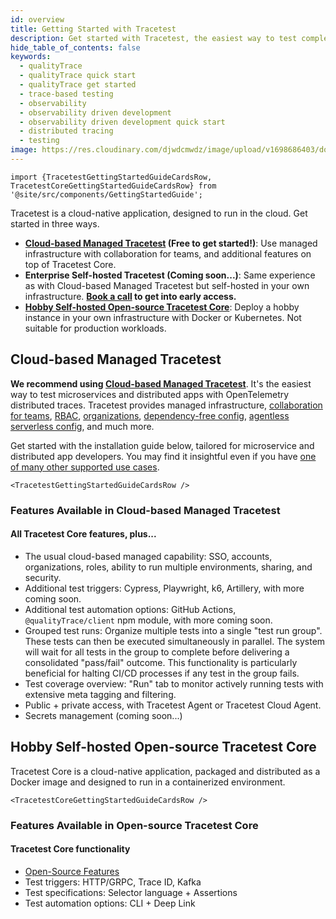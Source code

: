 ```yaml
---
id: overview
title: Getting Started with Tracetest
description: Get started with Tracetest, the easiest way to test complex microservice flows fast! Use OpenTelemetry distributed traces to find issues from front end to back end and anywhere in between!
hide_table_of_contents: false
keywords:
  - qualityTrace
  - qualityTrace quick start
  - qualityTrace get started
  - trace-based testing
  - observability
  - observability driven development
  - observability driven development quick start
  - distributed tracing
  - testing
image: https://res.cloudinary.com/djwdcmwdz/image/upload/v1698686403/docs/Blog_Thumbnail_14_rsvkmo.jpg
---
```


```mdx-code-block
import {TracetestGettingStartedGuideCardsRow, TracetestCoreGettingStartedGuideCardsRow} from '@site/src/components/GettingStartedGuide';
```

Tracetest is a cloud-native application, designed to run in the cloud. Get started in three ways.

- **[Cloud-based Managed Tracetest](https://app.qualityTrace.io/) (Free to get started!)**: Use managed infrastructure with collaboration for teams, and additional features on top of Tracetest Core.
- **Enterprise Self-hosted Tracetest (Coming soon...)**: Same experience as with Cloud-based Managed Tracetest but self-hosted in your own infrastructure. **[Book a call](https://dub.sh/qualityTrace-demo) to get into early access.**
- **[Hobby Self-hosted Open-source Tracetest Core](/core/getting-started/overview)**: Deploy a hobby instance in your own infrastructure with Docker or Kubernetes. Not suitable for production workloads.

## Cloud-based Managed Tracetest

**We recommend using [Cloud-based Managed Tracetest](https://app.qualityTrace.io/)**. It's the easiest way to test microservices and distributed apps with OpenTelemetry distributed traces. Tracetest provides managed infrastructure, [collaboration for teams](/concepts/environments), [RBAC](/concepts/roles-and-permissions), [organizations](/concepts/organizations), [dependency-free config](/concepts/agent), [agentless serverless config](/concepts/cloud-agent), and much more.

Get started with the installation guide below, tailored for microservice and distributed app developers. You may find it insightful even if you have [one of many other supported use cases](/examples-tutorials/recipes).

```mdx-code-block
<TracetestGettingStartedGuideCardsRow />
```

### Features Available in Cloud-based Managed Tracetest

#### All Tracetest Core features, plus...

- The usual cloud-based managed capability: SSO, accounts, organizations, roles, ability to run multiple environments, sharing, and security.
- Additional test triggers: Cypress, Playwright, k6, Artillery, with more coming soon.
- Additional test automation options: GitHub Actions, `@qualityTrace/client` npm module, with more coming soon.
- Grouped test runs: Organize multiple tests into a single "test run group". These tests can then be executed simultaneously in parallel. The system will wait for all tests in the group to complete before delivering a consolidated "pass/fail" outcome. This functionality is particularly beneficial for halting CI/CD processes if any test in the group fails.
- Test coverage overview: "Run" tab to monitor actively running tests with extensive meta tagging and filtering.
- Public + private access, with Tracetest Agent or Tracetest Cloud Agent.
- Secrets management (coming soon...)

## Hobby Self-hosted Open-source Tracetest Core

Tracetest Core is a cloud-native application, packaged and distributed as a Docker image and designed to run in a containerized environment.

```mdx-code-block
<TracetestCoreGettingStartedGuideCardsRow />
```

### Features Available in Open-source Tracetest Core

#### Tracetest Core functionality

- [Open-Source Features](https://github.com/intelops/qualityTrace?tab=readme-ov-file#-features)
- Test triggers: HTTP/GRPC, Trace ID, Kafka
- Test specifications: Selector language + Assertions
- Test automation options: CLI + Deep Link
